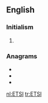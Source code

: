 {{also|etsi}}
==English==

===Initialism===
{{rfc-header|Initialism}}
{{head|en|initialism}}

# {{lb|en|telecommunication}} {{initialism of|[[European]] [[telecommunication|Telecommunication]] [[standard|Standard]]s [[institute|Institute]]|lang=en}}

===Anagrams===
* {{l|en|SETI}}
* {{l|en|site}}
* {{l|en|ties}}

[[nl:ETSI]]
[[tr:ETSI]]